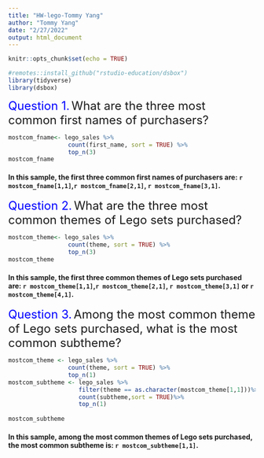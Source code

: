 ```yaml
---
title: "HW-lego-Tommy Yang"
author: "Tommy Yang"
date: "2/27/2022"
output: html_document
---
```


```r
knitr::opts_chunk$set(echo = TRUE)
```

```r
#remotes::install_github("rstudio-education/dsbox")
library(tidyverse)
library(dsbox)
```

<font size="5" color = "blue"> Question 1.</font> 
<font size = "5">What are the three most common first names of purchasers?</font>
```r
mostcom_fname<- lego_sales %>%
                 count(first_name, sort = TRUE) %>%
                 top_n(3)
mostcom_fname

```
#### In this sample, the first three common first names of purchasers are: `r mostcom_fname[1,1]`,`r mostcom_fname[2,1]`, `r mostcom_fname[3,1]`.

<font size="5" color = "blue"> Question 2.</font> 
<font size = "5">What are the three most common themes of Lego sets purchased?</font>

```r
mostcom_theme<- lego_sales %>%
                 count(theme, sort = TRUE) %>%
                 top_n(3)
mostcom_theme

```
#### In this sample, the first three common themes of Lego sets purchased are: `r mostcom_theme[1,1]`,`r mostcom_theme[2,1]`, `r mostcom_theme[3,1]` or `r mostcom_theme[4,1]`.

<font size="5" color = "blue"> Question 3.</font> 
<font size = "5">Among the most common theme of Lego sets purchased, what is the most common subtheme?</font>

```r
mostcom_theme <- lego_sales %>%
                 count(theme, sort = TRUE) %>%
                 top_n(1)
mostcom_subtheme <- lego_sales %>%
                    filter(theme == as.character(mostcom_theme[1,1]))%>%
                    count(subtheme,sort = TRUE)%>%
                    top_n(1)
                    
mostcom_subtheme
```
#### In this sample, among the most common themes of Lego sets purchased, the most common subtheme is: `r mostcom_subtheme[1,1]`.
